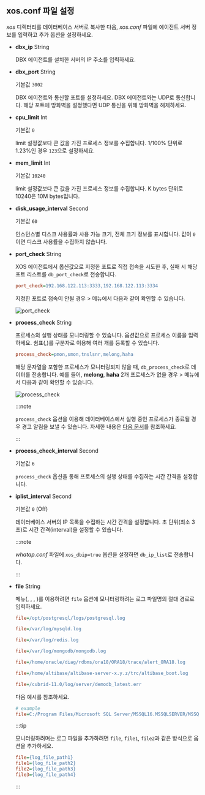 ## xos.conf 파일 설정

*xos* 디렉터리를 데이터베이스 서버로 복사한 다음, *xos.conf* 파일에 에이전트 서버 정보를 입력하고 추가 옵션을 설정하세요.

- **dbx_ip** <span class='type'>String</span>

  DBX 에이전트를 설치한 서버의 IP 주소를 입력하세요.
    
- **dbx_port** <span class='type'>String</span>

  기본값 `3002`

  DBX 에이전트와 통신할 포트를 설정하세요. DBX 에이전트와는 UDP로 통신합니다. 해당 포트에 방화벽을 설정했다면 UDP 통신을 위해 방화벽을 해제하세요.
    
- **cpu_limit** <span class='type'>Int</span>

  기본값 `0`

  limit 설정값보다 큰 값을 가진 프로세스 정보를 수집합니다. 1/100% 단위로 1.23%인 경우 `123`으로 설정하세요.
    
- **mem_limit** <span class='type'>Int</span>

  기본값 `10240`

  limit 설정값보다 큰 값을 가진 프로세스 정보를 수집합니다. K bytes 단위로 10240은 10M bytes입니다.

- **disk_usage_interval** <span class='type'>Second</span>

  기본값 `60`

  인스턴스별 디스크 사용률과 사용 가능 크기, 전체 크기 정보를 표시합니다. 값이 `0`이면 디스크 사용률을 수집하지 않습니다.

- **port_check** <span class='type'>String</span>

  XOS 에이전트에서 옵션값으로 지정한 포트로 직접 접속을 시도한 후, 실패 시 해당 포트 리스트를 `db_port_check`로 전송합니다.

  ```ini title="xos.conf"
  port_check=192.168.122.113:3333,192.168.122.113:3334
  ```

  지정한 포트로 접속이 안될 경우 <Cmdname sid="side_analysis" className="uitext" /> &gt; <Cmdname sid="side_metricsSearch" className="uitext" /> 메뉴에서 다음과 같이 확인할 수 있습니다.

  ![port_check](/img/db-xos-conf-port-check-metrics.png)

- **process_check** <span class='type'>String</span>

  프로세스의 실행 상태를 모니터링할 수 있습니다. 옵션값으로 프로세스 이름을 입력하세요. 쉼표(,)를 구분자로 이용해 여러 개를 등록할 수 있습니다.

  ```ini title='xos.conf'
  process_check=pmon,smon,tnslsnr,melong,haha
  ```

  해당 문자열을 포함한 프로세스가 모니터링되지 않을 때, `db_process_check`로 데이터를 전송합니다. 예를 들어, **melong**, **haha** 2개 프로세스가 없을 경우 <Cmdname sid="side_analysis" className="uitext" /> &gt; <Cmdname sid="side_metricsSearch" className="uitext" /> 메뉴에서 다음과 같이 확인할 수 있습니다.

  ![process_check](/img/db-xos-conf-process-check-metrics.png)

  :::note

  `process_check` 옵션을 이용해 데이터베이스에서 실행 중인 프로세스가 종료될 경우 경고 알림을 보낼 수 있습니다. 자세한 내용은 [다음 문서](../best-practice-guides/set-db-metric-warning-notice)를 참조하세요.

  :::

- **process_check_interval** <span class='type'>Second</span>

  기본값 `6`

  `process_check` 옵션을 통해 프로세스의 실행 상태를 수집하는 시간 간격을 설정합니다.

- **iplist_interval** <span class='type'>Second</span>

  기본값 `0` (Off)

  데이터베이스 서버의 IP 목록을 수집하는 시간 간격을 설정합니다. 초 단위(최소 3초)로 시간 간격(interval)을 설정할 수 있습니다.

  :::note

  *whatap.conf* 파일에 `xos_dbip=true` 옵션을 설정하면 `db_ip_list`로 전송합니다.

  :::

<InDoc product="postgresql,mysql,redis,mongodb,oracle,altibase,cubrid,mssql">

- **file** <span class='type'>String</span>

  <Cmdname sid="side_log" className="uitext" /> 메뉴(<Cmdname sid="side_logTail" className="uitext" />, <Cmdname sid="side_logExplorer" className="uitext" />, <Cmdname sid="side_logSearch" className="uitext" />, <Cmdname sid="side_logSetting" className="uitext" />)를 이용하려면 `file` 옵션에 모니터링하려는 로그 파일명의 절대 경로로 입력하세요.

  <InDoc product='postgresql'>

  ```ini title='xos.conf'
  file=/opt/postgresql/logs/postgresql.log
  ```

  </InDoc>
  <InDoc product='mysql'>

  ```ini title='xos.conf'
  file=/var/log/mysqld.log
  ```

  </InDoc>
  <InDoc product='redis'>

  ```ini title='xos.conf'
  file=/var/log/redis.log
  ```

  </InDoc>
  <InDoc product='mongodb'>

  ```ini title='xos.conf'
  file=/var/log/mongodb/mongodb.log
  ```

  </InDoc>

  <InDoc product='oracle'>

  ```ini title='xos.conf'
  file=/home/oracle/diag/rdbms/ora18/ORA18/trace/alert_ORA18.log
  ```

  </InDoc>

  <InDoc product='altibase'>

  ```ini title='xos.conf'
  file=/home/altibase/altibase-server-x.y.z/trc/altibase_boot.log
  ```

  </InDoc>

  <InDoc product="cubrid">

  ```ini title='xos.conf'
  file=/cubrid-11.0/log/server/demodb_latest.err
  ```

  </InDoc>

  <InDoc product='mssql'>

  다음 예시를 참조하세요.

  ```ini title='xos.conf'
  # example
  file=C:/Program Files/Microsoft SQL Server/MSSQL16.MSSQLSERVER/MSSQL/Log/ERRORLOG
  ```

  </InDoc>

  :::tip

  모니터링하려며는 로그 파일을 추가하려면 `file`, `file1`, `file2`과 같은 방식으로 옵션을 추가하세요.

  ```ini title="xos.conf"
  file={log_file_path1}
  file1={log_file_path2}
  file2={log_file_path3}
  file3={log_file_path4}
  ```

  :::

</InDoc>